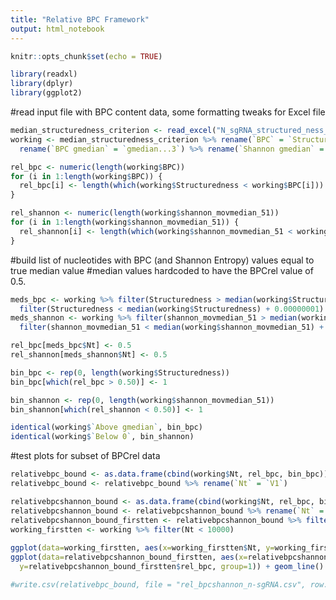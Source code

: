 ```yaml
---
title: "Relative BPC Framework"
output: html_notebook
---
```


```r
knitr::opts_chunk$set(echo = TRUE)
```

```r
library(readxl)
library(dplyr)
library(ggplot2)
```
#read input file with BPC content data, some formatting tweaks for Excel file
```r
median_structuredness_criterion <- read_excel("N_sgRNA_structured_ness_shannon_template.xlsx")
working <- median_structuredness_criterion %>% rename(`BPC` = `Structured-ness (51-nt)`) %>% 
  rename(`BPC gmedian` = `gmedian...3`) %>% rename(`Shannon gmedian` = `gmedian...6`)
```

```r
rel_bpc <- numeric(length(working$BPC))
for (i in 1:length(working$BPC)) {
  rel_bpc[i] <- length(which(working$Structuredness < working$BPC[i])) / length(working$BPC)
}

rel_shannon <- numeric(length(working$shannon_movmedian_51))
for (i in 1:length(working$shannon_movmedian_51)) {
  rel_shannon[i] <- length(which(working$shannon_movmedian_51 < working$shannon_movmedian_51[i])) / length(working$shannon_movmedian_51)
}
```
#build list of nucleotides with BPC (and Shannon Entropy) values equal to true median value
#median values hardcoded to have the BPCrel value of 0.5.
```r
meds_bpc <- working %>% filter(Structuredness > median(working$Structuredness) - 0.000000001) %>% 
  filter(Structuredness < median(working$Structuredness) + 0.00000001) %>% select(Nt) #%>% filter(`Above gmedian` == 1)
meds_shannon <- working %>% filter(shannon_movmedian_51 > median(working$shannon_movmedian_51) - 0.000000001) %>% 
  filter(shannon_movmedian_51 < median(working$shannon_movmedian_51) + 0.000000001) %>% select(Nt) #%>% filter(`Above gmedian` == 1)

rel_bpc[meds_bpc$Nt] <- 0.5
rel_shannon[meds_shannon$Nt] <- 0.5

bin_bpc <- rep(0, length(working$Structuredness))
bin_bpc[which(rel_bpc > 0.50)] <- 1

bin_shannon <- rep(0, length(working$shannon_movmedian_51))
bin_shannon[which(rel_shannon < 0.50)] <- 1
```

```r
identical(working$`Above gmedian`, bin_bpc)
identical(working$`Below 0`, bin_shannon)
```
#test plots for subset of BPCrel data
```r
relativebpc_bound <- as.data.frame(cbind(working$Nt, rel_bpc, bin_bpc))
relativebpc_bound <- relativebpc_bound %>% rename(`Nt` = `V1`)

relativebpcshannon_bound <- as.data.frame(cbind(working$Nt, rel_bpc, bin_bpc, rel_shannon, bin_shannon))
relativebpcshannon_bound <- relativebpcshannon_bound %>% rename(`Nt` = `V1`)
relativebpcshannon_bound_firstten <- relativebpcshannon_bound %>% filter(Nt < 10000)
working_firstten <- working %>% filter(Nt < 10000)
  
ggplot(data=working_firstten, aes(x=working_firstten$Nt, y=working_firstten$Structuredness, group=1)) + geom_line()
ggplot(data=relativebpcshannon_bound_firstten, aes(x=relativebpcshannon_bound_firstten$Nt, 
  y=relativebpcshannon_bound_firstten$rel_bpc, group=1)) + geom_line()

#write.csv(relativebpc_bound, file = "rel_bpcshannon_n-sgRNA.csv", row.names = FALSE)
```

